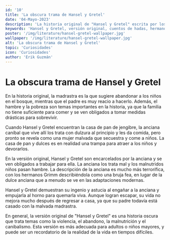 ```yaml
---
id: '10'
title: 'La obscura trama de Hansel y Gretel'
date: '04-Mayo-2023'
description: 'La historia original de "Hansel y Gretel" escrita por los hermanos Grimm es mucho más oscura y violenta que las versiones populares que conocemos hoy en día. La pobreza, el hambre y el canibalismo son temas importantes en esta historia en la que los niños demuestran su ingenio para escapar de una malvada anciana que los quiere devorar.'
keywords: 'Hansel y Gretel, versión original, cuentos de hadas, hermanos Grimm, canibalismo, abandono, pobreza, malnutrición, violencia, astucia, ingenio, casa de pan de jengibre, madrastra, bosque, trampas, terrorífica, adaptaciones modernas'
poster: '/img/literature/hansel-gretel-wallpaper.jpg'
wallpaper: '/img/literature/hansel-gretel-wallpaper.jpg'
alt: 'La obscura trama de Hansel y Gretel'
topic: 'Curiosidades'
icon: 'Curiosidades'
author: 'Erik Guzmán'
---
```


# La obscura trama de Hansel y Gretel

En la historia original, la madrastra es la que sugiere abandonar a los niños en el bosque, mientras que el padre es muy reacio a hacerlo. Además, el hambre y la pobreza son temas importantes en la historia, ya que la familia no tiene suficiente para comer y se ven obligados a tomar medidas drásticas para sobrevivir.

Cuando Hansel y Gretel encuentran la casa de pan de jengibre, la anciana caníbal que vive allí los trata con dulzura al principio y les da comida, pero pronto se revela como una mujer malvada que secuestra y come a niños. La casa de pan y dulces es en realidad una trampa para atraer a los niños y devorarlos.

En la versión original, Hansel y Gretel son encarcelados por la anciana y se ven obligados a trabajar para ella. La anciana los trata mal y los malnutridos niños pasan hambre. La descripción de la anciana es mucho más terrorífica, con los hermanos Grimm describiéndola como una bruja fea, en lugar de la dulce anciana que a menudo se ve en las adaptaciones modernas.

Hansel y Gretel demuestran su ingenio y astucia al engañar a la anciana y empujarla al horno para quemarla viva. Aunque logran escapar, su vida no mejora mucho después de regresar a casa, ya que su padre todavía está casado con la malvada madrastra.

En general, la versión original de "Hansel y Gretel" es una historia oscura que trata temas como la violencia, el abandono, la malnutrición y el canibalismo. Esta versión es más adecuada para adultos o niños mayores, y puede ser un recordatorio de la realidad de la vida en tiempos difíciles.